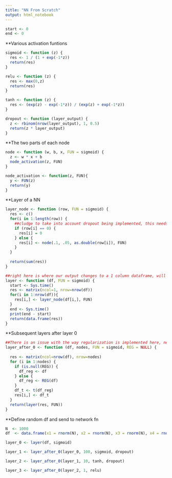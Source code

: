 ```yaml
---
title: "NN From Scratch"
output: html_notebook
---
```


```r
start <- 0
end <- 0
```


**Various activation funtions
```r
sigmoid <- function (z) {
  res <- 1 / (1 + exp(-1*z))
  return(res)
}

relu <- function (z) {
  res <- max(0,z)
  return(res)
}

tanh <- function (z) {
  res <- (exp(z) - exp(-1*z)) / (exp(z) + exp(-1*z))
}
```

```r
dropout <- function (layer_output) {
  z <- rbinom(nrow(layer_output), 1, 0.5)
  return(z * layer_output)
}
```

**The two parts of each node
```r
node <- function (w, b, x, FUN = sigmoid) {
  z <- w * x + b
  node_activation(z, FUN)
}

node_activation <- function(z, FUN){
  y <- FUN(z)
  return(y)
}

```


**Layer of a NN
```r
layer_node <- function (row, FUN = sigmoid) {
  res <- c()
  for(i in 1:length(row)) {
    ##cludge to take into account dropout being implemented, this needs to change
    if (row[i] == 0) {
      res[i] = 0
    } else {
      res[i] <- node(.1, .05, as.double(row[i]), FUN)
    }
  }
  
  return(sum(res))
}

##right here is where our output changes to a 1 column dataframe, will need to be transposed to list for future layers
layer <- function (df, FUN = sigmoid) {
  start <- Sys.time()
  res <- matrix(ncol=1, nrow=nrow(df))
  for(i in 1:nrow(df)){
    res[i,] <- layer_node(df[i,], FUN)
  }
  end <- Sys.time()
  print(end - start)
  return(data.frame(res))
}
```


**Subsequent layers after layer 0
```r
##There is an issue with the way regularization is implemented here, needs to be done in such a way that it is applied after the return from layer.  This is currently implemented for dropout with the conditional inside for the for loop in the layer_node function
layer_after_0 <- function (df, nodes, FUN = sigmoid, REG = NULL) {
  
  res <- matrix(ncol=nrow(df), nrow=nodes)
  for (i in 1:nodes) {
    if (is.null(REG)) {
      df_reg <- df  
    } else {
      df_reg <- REG(df)
    }
    df_t <- t(df_reg)
    res[i,] <- df_t
  }
  return(layer(res, FUN))
}
```


**Define random df and send to network fn
```r
N  <- 1000
df  <- data.frame(x1 = rnorm(N), x2 = rnorm(N), x3 = rnorm(N), x4 = rnorm(N), x5 = rnorm(N))

layer_0 <- layer(df, sigmoid)

layer_1 <- layer_after_0(layer_0, 100, sigmoid, dropout)

layer_2 <- layer_after_0(layer_1, 10, tanh, dropout)

layer_3 <- layer_after_0(layer_2, 1, relu)
```

